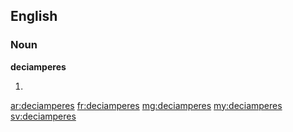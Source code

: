 ==English==

===Noun===
'''deciamperes'''

# {{plural of|deciampere}}

[[ar:deciamperes]]
[[fr:deciamperes]]
[[mg:deciamperes]]
[[my:deciamperes]]
[[sv:deciamperes]]